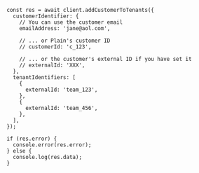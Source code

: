 ```tsx
const res = await client.addCustomerToTenants({
  customerIdentifier: {
    // You can use the customer email
    emailAddress: 'jane@aol.com',

    // ... or Plain's customer ID
    // customerId: 'c_123',

    // ... or the customer's external ID if you have set it
    // externalId: 'XXX',
  },
  tenantIdentifiers: [
    {
      externalId: 'team_123',
    },
    {
      externalId: 'team_456',
    },
  ],
});

if (res.error) {
  console.error(res.error);
} else {
  console.log(res.data);
}
```